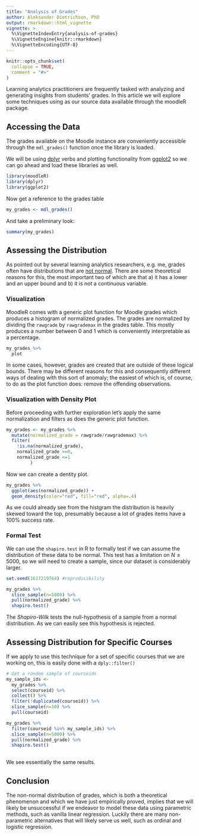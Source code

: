 ```yaml
---
title: "Analysis of Grades"
author: Aleksander Dietrichson, PhD
output: rmarkdown::html_vignette
vignette: >
  %\VignetteIndexEntry{analysis-of-grades}
  %\VignetteEngine{knitr::rmarkdown}
  %\VignetteEncoding{UTF-8}
---
```


```r
knitr::opts_chunk$set(
  collapse = TRUE,
  comment = "#>"
)
```

Learning analytics practitioners are frequently tasked with analyzing and generating insights from students' grades. In this article we will explore some techniques using as our source data available through the moodleR package. 

## Accessing the Data

The grades available on the Moodle instance are conveniently accessible through the `mdl_grades()` function once the library is loaded.

We will be using [dplyr](https://dplyr.tidyverse.org/) verbs and plotting functionality from [ggplot2](https://ggplot2.tidyverse.org/) so we can go ahead and load these libraries as well.

```r
library(moodleR)
library(dplyr)
library(ggplot2)
```

Now get a reference to the grades table

```r
my_grades <- mdl_grades()
```

And take a preliminary look:

```r
summary(my_grades) 
```

## Assessing the Distribution

As pointed out by several learning analytics researchers, e.g. me, grades often have distributions that are [not normal](https://www.chi2labs.com/blog/not_normal/). There are some theoretical reasons for this, the most important two of which are that a) it has a lower and an upper bound and b) it is not a continuous variable.

### Visualization
MoodleR comes with a generic plot function for Moodle grades which produces a histogram of normalized grades. The grades are normalized by dividing the `rawgrade` by `rawgrademax` in the grades table. This mostly produces a number between 0 and 1 which is conveniently interpretable as a percentage. 

```r
my_grades %>% 
  plot
```

In some cases, however, grades are created that are outside of these logical bounds. There may be different reasons for this and consequently different ways of dealing with this sort of anomaly; the easiest of which is, of course, to do as the plot function does: remove the offending observations. 

### Visualization with Density Plot

Before proceeding with further exploration let's apply the same normalization and filters as does the generic plot function.

```r
my_grades <- my_grades %>% 
  mutate(normalized_grade = rawgrade/rawgrademax) %>% 
  filter(
    !is.na(normalized_grade),
    normalized_grade >=0,
    normalized_grade <=1
         )
```

Now we can create a dentity plot.

```r
my_grades %>% 
  ggplot(aes(normalized_grade)) +
  geom_density(color="red", fill="red", alpha=.4)
```
As we could already see from the histgram the distribution is heavily skewed toward the top, presumably because a lot of grades items have a 100% success rate. 

### Formal Test

We can use the `shapiro.test` in R to formally test if we can assume the distribution of these data to be normal. This test has a limitation on $N\leq5000$, so we will need to create a sample, since our dataset is considerably larger. 

```r
set.seed(1617219764) #reproducibility
```


```r
my_grades %>% 
  slice_sample(n=5000) %>% 
  pull(normalized_grade) %>% 
  shapiro.test()
```
The *Shapiro-Wilk* tests the null-hypothesis of a sample from a normal distribution. As we can easily see this hypothesis is rejected.

## Assessing Distribution for Specific Courses

If we apply to use this technique for a set of specific courses that we are working on, this is easily done with a  `dply::filter()` 

```r
# Get a random sample of courseids
my_sample_ids <-
  my_grades %>%
  select(courseid) %>% 
  collect() %>% 
  filter(!duplicated(courseid)) %>% 
  slice_sample(n=10) %>% 
  pull(courseid)

my_grades %>% 
  filter(courseid %in% my_sample_ids) %>% 
  slice_sample(n=5000) %>% 
  pull(normalized_grade) %>% 
  shapiro.test()
  
```

We see essentially the same results.


## Conclusion

The non-normal distribution of grades, which is both a theoretical phenomenon and which we have just empirically proved, implies that we will likely be unsuccessful if we endeavor to model these data using parametric methods, such as vanilla linear regression. Luckily there are many non-parametric alternatives that will likely serve us well, such as ordinal and logistic regression. 

